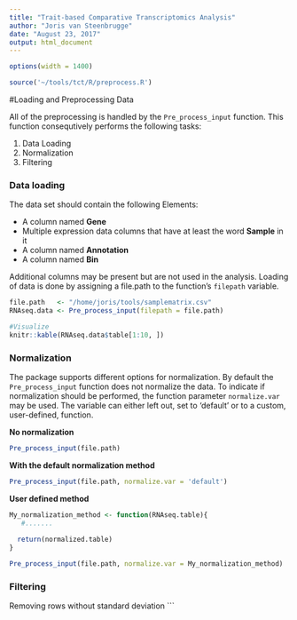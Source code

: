 ```yaml
---
title: "Trait-based Comparative Transcriptomics Analysis"
author: "Joris van Steenbrugge"
date: "August 23, 2017"
output: html_document
---
```

```r
options(width = 1400)
```
<style>
  .col2 {
    columns: 2 200px;         /* number of columns and width in pixels*/
    -webkit-columns: 2 200px; /* chrome, safari */
    -moz-columns: 2 200px;    /* firefox */
  }
  .col3 {
    columns: 3 100px;
    -webkit-columns: 3 100px;
    -moz-columns: 3 100px;
  }
</style>

```r
source('~/tools/tct/R/preprocess.R')
```
#Loading and Preprocessing Data


All of the preprocessing is handled by the `Pre_process_input` function.
This function consequtively performs the following tasks:

1. Data Loading
2. Normalization
3. Filtering


### Data loading
The data set should contain the following Elements:

* A column named **Gene**
* Multiple expression data columns that have at least the word **Sample** in it
* A column named **Annotation**
* A column named **Bin**

Additional columns may be present but are not used in the analysis.
Loading of data is done by assigning a file.path to the function's `filepath`
variable.
```r
file.path   <- "/home/joris/tools/samplematrix.csv"
RNAseq.data <- Pre_process_input(filepath = file.path)

#Visualize 
knitr::kable(RNAseq.data$table[1:10, ])
```
### Normalization
The package supports different options for normalization. By default the `Pre_process_input` function
does not normalize the data. To indicate if normalization should be performed, the function parameter 
`normalize.var` may be used. The variable can either left out, set to 'default' or to a custom, user-defined, function.

**No normalization**
```r
Pre_process_input(file.path)
```
**With the default normalization method**
```r
Pre_process_input(file.path, normalize.var = 'default')
```
**User defined method**
```r
My_normalization_method <- function(RNAseq.table){
   #.......
  
  return(normalized.table)
}

Pre_process_input(file.path, normalize.var = My_normalization_method)

```


### Filtering
Removing rows without standard deviation
```


